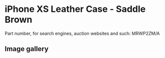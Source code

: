 
# iPhone XS Leather Case - Saddle Brown

Part number, for search engines, auction websites and such: MRWP2ZM/A

## Image gallery

<div style={{ width: "768px" }}>
  <GalleryComponent
    images={[
      {
        original: "/everysource/MRWP2.png",
        thumbnail: "/everypreview/MRWP2.png",
      },
      {
        original: "/everysource/MRWP2_AV1_GOLD.png",
        thumbnail: "/everypreview/MRWP2_AV1_GOLD.png",
      },
      {
        original: "/everysource/MRWP2_AV1_SILVER.png",
        thumbnail: "/everypreview/MRWP2_AV1_SILVER.png",
      },
      {
        original: "/everysource/MRWP2_AV1_SPACE_GRAY.png",
        thumbnail: "/everypreview/MRWP2_AV1_SPACE_GRAY.png",
      },
      {
        original: "/everysource/MRWP2_AV2.png",
        thumbnail: "/everypreview/MRWP2_AV2.png",
      }
    ]}
  />
</div>